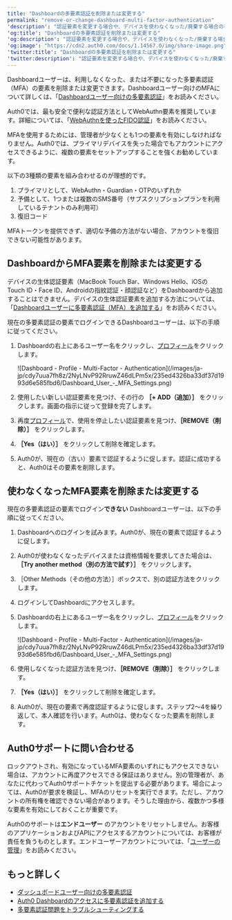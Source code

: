 ```yaml
---
title: "Dashboardの多要素認証を削除または変更する"
permalink: "remove-or-change-dashboard-multi-factor-authentication"
'description': "認証要素を変更する場合や、デバイスを使わなくなった/廃棄する場合の手順を説明します"
'og:title': "Dashboardの多要素認証を削除または変更する"
'og:description': "認証要素を変更する場合や、デバイスを使わなくなった/廃棄する場合の手順を説明します"
'og:image': "https://cdn2.auth0.com/docs/1.14567.0/img/share-image.png"
'twitter:title': "Dashboardの多要素認証を削除または変更する"
'twitter:description': "認証要素を変更する場合や、デバイスを使わなくなった/廃棄する場合の手順を説明します"
---
```


Dashboardユーザーは、利用しなくなった、または不要になった多要素認証（<Tooltip data-tooltip-id="react-containers-DefinitionTooltip-0" href="/ja-jp/glossary?term=multifactor-authentication" tip="多要素認証（MFA）: ユーザー名とパスワードに加えて、SMS経由のコードなどの要素を使用するユーザー認証プロセス。" cta="用語集の表示">MFA</Tooltip>）の要素を削除または変更できます。Dashboardユーザー向けのMFAについて詳しくは、「[Dashboardユーザー向けの多要素認証](/ja-jp/get-started/manage-dashboard-access/add-change-remove-mfa)」をお読みください。

<Callout icon="file-lines" color="#0EA5E9" iconType="regular">

Auth0では、最も安全で便利な認証方法としてWebAuthn要素を推奨しています。詳細については、「[WebAuthnを使ったFIDO認証](/ja-jp/secure/multi-factor-authentication/fido-authentication-with-webauthn)」をお読みください。

</Callout>

<Warning>

MFAを使用するためには、管理者が少なくとも1つの要素を有効にしなければなりません。Auth0では、プライマリデバイスを失った場合でもアカウントにアクセスできるように、複数の要素をセットアップすることを強くお勧めしています。

以下の3種類の要素を組み合わせるのが理想的です。

1. プライマリとして、WebAuthn・Guardian・OTPのいずれか
2. 予備として、1つまたは複数のSMS番号（サブスクリプションプランを利用しているテナントのみ利用可）
3. 復旧コード

MFAトークンを提供できず、適切な予備の方法がない場合、アカウントを復旧できない可能性があります。

</Warning>

## DashboardからMFA要素を削除または変更する

<Callout icon="file-lines" color="#0EA5E9" iconType="regular">

デバイスの生体認証要素（MacBook Touch Bar、Windows Hello、iOSのTouch ID・Face ID、Androidの指紋認証・顔認証など）をDashboardから追加することはできません。デバイスの生体認証要素を追加する方法については、「[Dashboardユーザーに多要素認証（MFA）を追加する](/ja-jp/get-started/manage-dashboard-access/add-change-remove-mfa/add-mfa)」をお読みください。

</Callout>

現在の多要素認証の要素でログインできるDashboardユーザーは、以下の手順に従ってください。

1. Dashboardの右上にあるユーザー名をクリックし、[プロフィール](https://manage.auth0.com/#/profile)をクリックします。

   <Frame>![Dashboard - Profile - Multi-Factor - Authentication](/images/ja-jp/cdy7uua7fh8z/2NyLNvP92RruwZ46dLPm5x/235ed4326ba33df37d1993d6e585fbd6/Dashboard_User_-_MFA_Settings.png)</Frame>

2. 使用したい新しい認証要素を見つけ、その行の **［+ ADD（追加）］** をクリックします。画面の指示に従って登録を完了します。
3. 再度[プロフィール](https://manage.auth0.com/#/profile)で、使用を停止したい認証要素を見つけ、**［REMOVE（削除）］** をクリックします。
4. **［Yes（はい）］** をクリックして削除を確定します。
5. Auth0が、現在の（古い）要素で認証するように促します。認証に成功すると、Auth0はその要素を削除します。

## 使わなくなったMFA要素を削除または変更する

現在の多要素認証の要素でログイン**できない** Dashboardユーザーは、以下の手順に従ってください。

1. Dashboardへのログインを試みます。Auth0が、現在の要素で認証するように促します。
2. Auth0が使わなくなったデバイスまたは資格情報を要求してきた場合は、**［Try another method（別の方法で試す）］** をクリックします。
3. ［Other Methods（その他の方法）］ボックスで、別の認証方法をクリックします。
4. ログインしてDashboardにアクセスします。
5. Dashboardの右上にあるユーザー名をクリックし、[プロフィール](https://manage.auth0.com/#/profile)をクリックします。

   <Frame>![Dashboard - Profile - Multi-Factor - Authentication](/images/ja-jp/cdy7uua7fh8z/2NyLNvP92RruwZ46dLPm5x/235ed4326ba33df37d1993d6e585fbd6/Dashboard_User_-_MFA_Settings.png)</Frame>

6. 使用しなくなった認証方法を見つけ、**［REMOVE（削除）］** をクリックします。
7. **［Yes（はい）］** をクリックして削除を確定します。
8. Auth0が、現在の要素で再度認証するように促します。ステップ2～4を繰り返して、本人確認を行います。Auth0は、使わなくなった要素を削除します。

## Auth0サポートに問い合わせる

ロックアウトされ、有効になっているMFA要素のいずれにもアクセスできない場合は、アカウントに再度アクセスできる保証はありません。別の管理者が、あなたに代わってAuth0サポートチケットを提出する必要があります。場合によっては、Auth0が要求を検証し、MFAのリセットを実行できます。ただし、アカウントの所有権を確認できない場合があります。そうした理由から、複数かつ多様な要素を有効にしておくことが重要です。

Auth0のサポートは**エンドユーザー** のアカウントをリセットしません。お客様のアプリケーションおよびAPIにアクセスするアカウントについては、お客様が責任を負うものとします。エンドユーザーアカウントについては、「[ユーザーの管理](/ja-jp/manage-users)」をお読みください。

## もっと詳しく

* [ダッシュボードユーザー向けの多要素認証](/ja-jp/get-started/manage-dashboard-access/add-change-remove-mfa)
* [Auth0 Dashboardのアクセスに多要素認証を追加する](/ja-jp/get-started/manage-dashboard-access/add-change-remove-mfa/add-mfa)
* [多要素認証問題をトラブルシューティングする](/ja-jp/troubleshoot/authentication-issues/troubleshoot-mfa-issues)